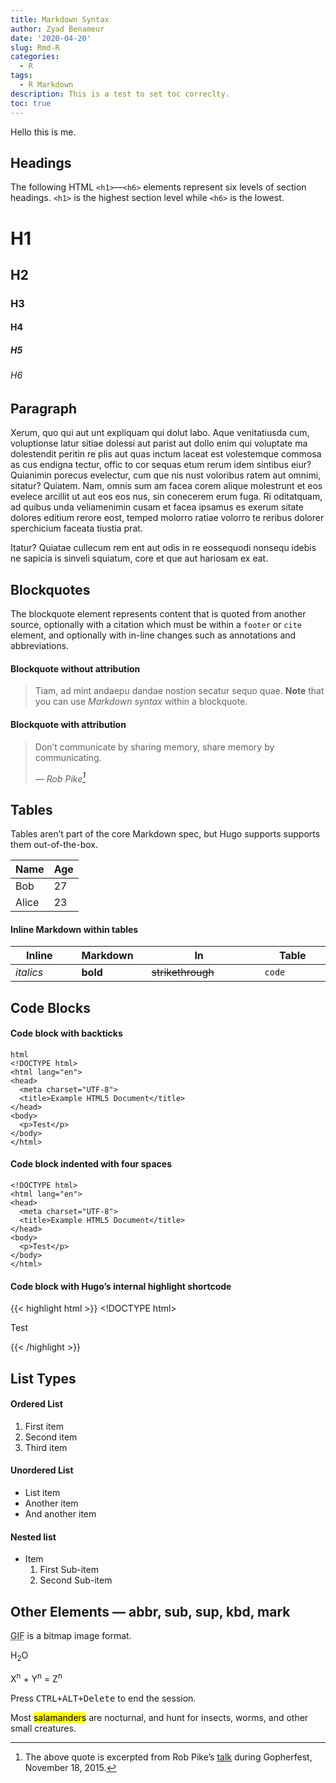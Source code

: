 ```yaml
---
title: Markdown Syntax
author: Zyad Benameur
date: '2020-04-20'
slug: Rmd-R
categories:
  - R
tags:
  - R Markdown
description: This is a test to set toc correclty. 
toc: true
---
```


Hello this is me.

## Headings

The following HTML `<h1>`—`<h6>` elements represent six levels of section headings. `<h1>` is the highest section level while `<h6>` is the lowest.

# H1
## H2
### H3
#### H4
##### H5
###### H6

## Paragraph

Xerum, quo qui aut unt expliquam qui dolut labo. Aque venitatiusda cum, voluptionse latur sitiae dolessi aut parist aut dollo enim qui voluptate ma dolestendit peritin re plis aut quas inctum laceat est volestemque commosa as cus endigna tectur, offic to cor sequas etum rerum idem sintibus eiur? Quianimin porecus evelectur, cum que nis nust voloribus ratem aut omnimi, sitatur? Quiatem. Nam, omnis sum am facea corem alique molestrunt et eos evelece arcillit ut aut eos eos nus, sin conecerem erum fuga. Ri oditatquam, ad quibus unda veliamenimin cusam et facea ipsamus es exerum sitate dolores editium rerore eost, temped molorro ratiae volorro te reribus dolorer sperchicium faceata tiustia prat.

Itatur? Quiatae cullecum rem ent aut odis in re eossequodi nonsequ idebis ne sapicia is sinveli squiatum, core et que aut hariosam ex eat.

## Blockquotes

The blockquote element represents content that is quoted from another source, optionally with a citation which must be within a `footer` or `cite` element, and optionally with in-line changes such as annotations and abbreviations.

#### Blockquote without attribution

> Tiam, ad mint andaepu dandae nostion secatur sequo quae.
> **Note** that you can use *Markdown syntax* within a blockquote.

#### Blockquote with attribution

> Don't communicate by sharing memory, share memory by communicating.</p>
> — <cite>Rob Pike[^1]</cite>


[^1]: The above quote is excerpted from Rob Pike's [talk](https://www.youtube.com/watch?v=PAAkCSZUG1c) during Gopherfest, November 18, 2015.

## Tables

Tables aren't part of the core Markdown spec, but Hugo supports supports them out-of-the-box.

   Name | Age
--------|------
    Bob | 27
  Alice | 23

#### Inline Markdown within tables

| Inline&nbsp;&nbsp;&nbsp;     | Markdown&nbsp;&nbsp;&nbsp;  | In&nbsp;&nbsp;&nbsp;                | Table      |
| ---------- | --------- | ----------------- | ---------- |
| *italics*  | **bold**  | ~~strikethrough~~&nbsp;&nbsp;&nbsp; | `code`     |

## Code Blocks

#### Code block with backticks

```
html
<!DOCTYPE html>
<html lang="en">
<head>
  <meta charset="UTF-8">
  <title>Example HTML5 Document</title>
</head>
<body>
  <p>Test</p>
</body>
</html>
```
#### Code block indented with four spaces

    <!DOCTYPE html>
    <html lang="en">
    <head>
      <meta charset="UTF-8">
      <title>Example HTML5 Document</title>
    </head>
    <body>
      <p>Test</p>
    </body>
    </html>

#### Code block with Hugo's internal highlight shortcode
{{< highlight html >}}
<!DOCTYPE html>
<html lang="en">
<head>
  <meta charset="UTF-8">
  <title>Example HTML5 Document</title>
</head>
<body>
  <p>Test</p>
</body>
</html>
{{< /highlight >}}

## List Types

#### Ordered List

1. First item
2. Second item
3. Third item

#### Unordered List

* List item
* Another item
* And another item

#### Nested list

* Item
  1. First Sub-item
  2. Second Sub-item

## Other Elements — abbr, sub, sup, kbd, mark

<abbr title="Graphics Interchange Format">GIF</abbr> is a bitmap image format.

H<sub>2</sub>O

X<sup>n</sup> + Y<sup>n</sup> = Z<sup>n</sup>

Press <kbd><kbd>CTRL</kbd>+<kbd>ALT</kbd>+<kbd>Delete</kbd></kbd> to end the session.

Most <mark>salamanders</mark> are nocturnal, and hunt for insects, worms, and other small creatures.

